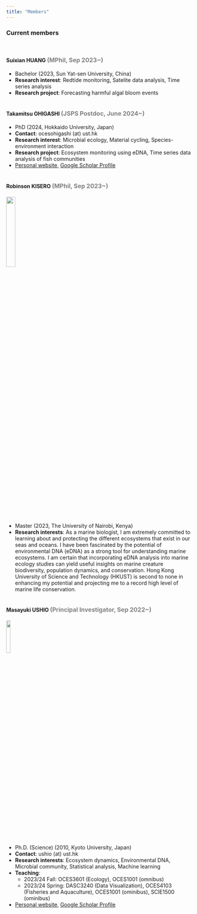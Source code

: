 ```yaml
---
title: "Members"
---
```


### Current members
<br>

#### Suixian HUANG <font size=3 color="gray">(MPhil, Sep 2023~)</font>
- Bachelor (2023, Sun Yat-sen University, China)
- **Research interest**: Redtide monitoring, Satelite data analysis, Time series analysis
- **Research project**: Forecasting harmful algal bloom events
<br>
<br>

#### Takamitsu OHIGASHI <font size=3 color="gray">(JSPS Postdoc, June 2024~)</font>
- PhD (2024, Hokkaido University, Japan)
- **Contact**: ocesohigashi (at) ust.hk
- **Research interest**: Microbial ecology, Material cycling, Species-environment interaction
- **Research project**: Ecosystem monitoring using eDNA, Time series data analysis of fish communities
- [Personal website](https://otfight67.wixsite.com/researchprofile){target="_blank"}, [Google Scholar Profile](https://scholar.google.co.jp/citations?user=uC7K8TsAAAAJ&hl=en){target="_blank"}
<br>
<br>

#### Robinson KISERO <font size=3 color="gray">(MPhil, Sep 2023~)</font>
<img src="img/img_rk2023.png" align="left" style="width:22%">
<br clear="left">

- Master (2023, The University of Nairobi, Kenya)
- **Research interests**: As a marine biologist, I am extremely committed to learning about and protecting the different ecosystems that exist in our seas and oceans. I have been fascinated by the potential of environmental DNA (eDNA) as a strong tool for understanding marine ecosystems. I am certain that incorporating eDNA analysis into marine ecology studies can yield useful insights on marine creature biodiversity, population dynamics, and conservation. Hong Kong University of Science and Technology (HKUST) is second to none in enhancing my potential and projecting me to a record high level of marine life conservation.
<br>
<br>

#### Masayuki USHIO <font size=3 color="gray">(Principal Investigator, Sep 2022~)</font>
<img src="img/img_mu2022.png" align="left" style="width:15%">
<br clear="left">

- Ph.D. (Science) (2010, Kyoto University, Japan)
- **Contact**: ushio (at) ust.hk
- **Research interests**: Ecosystem dynamics, Environmental DNA, Microbial community, Statistical analysis, Machine learning
- **Teaching**:
  - 2023/24 Fall: OCES3601 (Ecology), OCES1001 (omnibus)
  - 2023/24 Spring: DASC3240 (Data Visualization), OCES4103 (Fisheries and Aquaculture), OCES1001 (ominibus), SCIE1500 (ominibus)
- [Personal website](https://ong8181.github.io/){target="_blank"}, [Google Scholar Profile](https://scholar.google.com/citations?user=GtIzgfYAAAAJ&hl=en){target="_blank"}
<br>
<br>

<!--
# Past members
- Marin KOMOJIRI (2022.4-8, Research Assistant)
-->